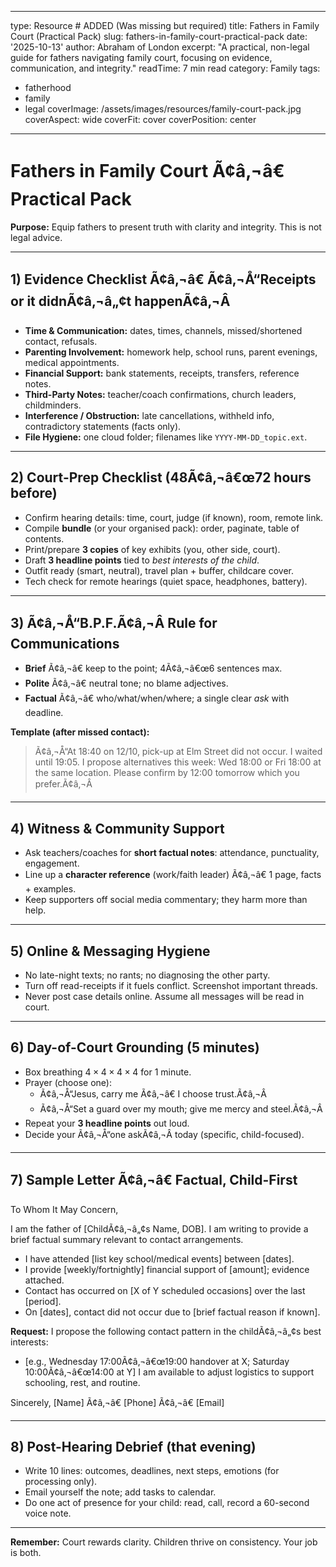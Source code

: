 ﻿---
kind: "Resource"
slug: "fathers-in-family-court-practical-pack"
tags: ["family-court","practical"]
readTime: "10 min"
---

---
type: Resource # ADDED (Was missing but required)
title: Fathers in Family Court (Practical Pack)
slug: fathers-in-family-court-practical-pack
date: '2025-10-13'
author: Abraham of London
excerpt: "A practical, non-legal guide for fathers navigating family court, focusing on evidence, communication, and integrity."
readTime: 7 min read
category: Family
tags:
  - fatherhood
  - family
  - legal
coverImage: /assets/images/resources/family-court-pack.jpg
coverAspect: wide
coverFit: cover
coverPosition: center
---

# Fathers in Family Court Ã¢â‚¬â€ Practical Pack

**Purpose:** Equip fathers to present truth with clarity and integrity. This is not legal advice.

---

## 1) Evidence Checklist Ã¢â‚¬â€ Ã¢â‚¬Å“Receipts or it didnÃ¢â‚¬â„¢t happenÃ¢â‚¬Â
- **Time & Communication:** dates, times, channels, missed/shortened contact, refusals.
- **Parenting Involvement:** homework help, school runs, parent evenings, medical appointments.
- **Financial Support:** bank statements, receipts, transfers, reference notes.
- **Third-Party Notes:** teacher/coach confirmations, church leaders, childminders.
- **Interference / Obstruction:** late cancellations, withheld info, contradictory statements (facts only).
- **File Hygiene:** one cloud folder; filenames like `YYYY-MM-DD_topic.ext`.

---

## 2) Court-Prep Checklist (48Ã¢â‚¬â€œ72 hours before)
- Confirm hearing details: time, court, judge (if known), room, remote link.
- Compile **bundle** (or your organised pack): order, paginate, table of contents.
- Print/prepare **3 copies** of key exhibits (you, other side, court).
- Draft **3 headline points** tied to *best interests of the child*.
- Outfit ready (smart, neutral), travel plan + buffer, childcare cover.
- Tech check for remote hearings (quiet space, headphones, battery).

---

## 3) Ã¢â‚¬Å“B.P.F.Ã¢â‚¬Â Rule for Communications
- **Brief** Ã¢â‚¬â€ keep to the point; 4Ã¢â‚¬â€œ6 sentences max.
- **Polite** Ã¢â‚¬â€ neutral tone; no blame adjectives.
- **Factual** Ã¢â‚¬â€ who/what/when/where; a single clear *ask* with deadline.

**Template (after missed contact):**
> Ã¢â‚¬Å“At 18:40 on 12/10, pick-up at Elm Street did not occur. I waited until 19:05.
> I propose alternatives this week: Wed 18:00 or Fri 18:00 at the same location.
> Please confirm by 12:00 tomorrow which you prefer.Ã¢â‚¬Â

---

## 4) Witness & Community Support
- Ask teachers/coaches for **short factual notes**: attendance, punctuality, engagement.
- Line up a **character reference** (work/faith leader) Ã¢â‚¬â€ 1 page, facts + examples.
- Keep supporters off social media commentary; they harm more than help.

---

## 5) Online & Messaging Hygiene
- No late-night texts; no rants; no diagnosing the other party.
- Turn off read-receipts if it fuels conflict. Screenshot important threads.
- Never post case details online. Assume all messages will be read in court.

---

## 6) Day-of-Court Grounding (5 minutes)
- Box breathing $4\times4\times4\times4$ for 1 minute.
- Prayer (choose one):
  - Ã¢â‚¬Å“Jesus, carry me Ã¢â‚¬â€ I choose trust.Ã¢â‚¬Â
  - Ã¢â‚¬Å“Set a guard over my mouth; give me mercy and steel.Ã¢â‚¬Â
- Repeat your **3 headline points** out loud.
- Decide your Ã¢â‚¬Å“one askÃ¢â‚¬Â today (specific, child-focused).

---

## 7) Sample Letter Ã¢â‚¬â€ Factual, Child-First
To Whom It May Concern,

I am the father of [ChildÃ¢â‚¬â„¢s Name, DOB]. I am writing to provide a brief factual summary relevant to contact arrangements.

- I have attended [list key school/medical events] between [dates].
- I provide [weekly/fortnightly] financial support of [amount]; evidence attached.
- Contact has occurred on [X of Y scheduled occasions] over the last [period].
- On [dates], contact did not occur due to [brief factual reason if known].

**Request:** I propose the following contact pattern in the childÃ¢â‚¬â„¢s best interests:
- [e.g., Wednesday 17:00Ã¢â‚¬â€œ19:00 handover at X; Saturday 10:00Ã¢â‚¬â€œ14:00 at Y]
I am available to adjust logistics to support schooling, rest, and routine.

Sincerely,
[Name] Ã¢â‚¬â€ [Phone] Ã¢â‚¬â€ [Email]

---

## 8) Post-Hearing Debrief (that evening)
- Write 10 lines: outcomes, deadlines, next steps, emotions (for processing only).
- Email yourself the note; add tasks to calendar.
- Do one act of presence for your child: read, call, record a 60-second voice note.

---

**Remember:** Court rewards clarity. Children thrive on consistency. Your job is both.


